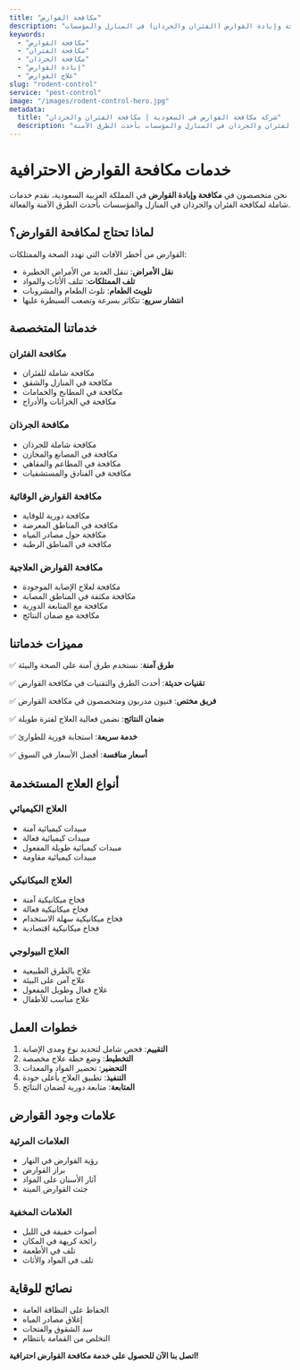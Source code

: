 ```yaml
---
title: "مكافحة القوارض"
description: "خدمات مكافحة وإبادة القوارض (الفئران والجرذان) في المنازل والمؤسسات"
keywords:
  - "مكافحة القوارض"
  - "مكافحة الفئران"
  - "مكافحة الجرذان"
  - "إبادة القوارض"
  - "علاج القوارض"
slug: "rodent-control"
service: "pest-control"
image: "/images/rodent-control-hero.jpg"
metadata:
  title: "شركة مكافحة القوارض في السعودية | مكافحة الفئران والجرذان"
  description: "أفضل شركة مكافحة قوارض في السعودية. مكافحة وإبادة الفئران والجرذان في المنازل والمؤسسات بأحدث الطرق الآمنة."
---
```


# خدمات مكافحة القوارض الاحترافية

نحن متخصصون في **مكافحة وإبادة القوارض** في المملكة العربية السعودية، نقدم خدمات شاملة لمكافحة الفئران والجرذان في المنازل والمؤسسات بأحدث الطرق الآمنة والفعالة.

## لماذا تحتاج لمكافحة القوارض؟

القوارض من أخطر الآفات التي تهدد الصحة والممتلكات:

- **نقل الأمراض**: تنقل العديد من الأمراض الخطيرة
- **تلف الممتلكات**: تتلف الأثاث والمواد
- **تلويث الطعام**: تلوث الطعام والمشروبات
- **انتشار سريع**: تتكاثر بسرعة وتصعب السيطرة عليها

## خدماتنا المتخصصة

### مكافحة الفئران
- مكافحة شاملة للفئران
- مكافحة في المنازل والشقق
- مكافحة في المطابخ والحمامات
- مكافحة في الخزانات والأدراج

### مكافحة الجرذان
- مكافحة شاملة للجرذان
- مكافحة في المصانع والمخازن
- مكافحة في المطاعم والمقاهي
- مكافحة في الفنادق والمستشفيات

### مكافحة القوارض الوقائية
- مكافحة دورية للوقاية
- مكافحة في المناطق المعرضة
- مكافحة حول مصادر المياه
- مكافحة في المناطق الرطبة

### مكافحة القوارض العلاجية
- مكافحة لعلاج الإصابة الموجودة
- مكافحة مكثفة في المناطق المصابة
- مكافحة مع المتابعة الدورية
- مكافحة مع ضمان النتائج

## مميزات خدماتنا

✅ **طرق آمنة**: نستخدم طرق آمنة على الصحة والبيئة

✅ **تقنيات حديثة**: أحدث الطرق والتقنيات في مكافحة القوارض

✅ **فريق مختص**: فنيون مدربون ومتخصصون في مكافحة القوارض

✅ **ضمان النتائج**: نضمن فعالية العلاج لفترة طويلة

✅ **خدمة سريعة**: استجابة فورية للطوارئ

✅ **أسعار منافسة**: أفضل الأسعار في السوق

## أنواع العلاج المستخدمة

### العلاج الكيميائي
- مبيدات كيميائية آمنة
- مبيدات كيميائية فعالة
- مبيدات كيميائية طويلة المفعول
- مبيدات كيميائية مقاومة

### العلاج الميكانيكي
- فخاخ ميكانيكية آمنة
- فخاخ ميكانيكية فعالة
- فخاخ ميكانيكية سهلة الاستخدام
- فخاخ ميكانيكية اقتصادية

### العلاج البيولوجي
- علاج بالطرق الطبيعية
- علاج آمن على البيئة
- علاج فعال وطويل المفعول
- علاج مناسب للأطفال

## خطوات العمل

1. **التقييم**: فحص شامل لتحديد نوع ومدى الإصابة
2. **التخطيط**: وضع خطة علاج مخصصة
3. **التحضير**: تحضير المواد والمعدات
4. **التنفيذ**: تطبيق العلاج بأعلى جودة
5. **المتابعة**: متابعة دورية لضمان النتائج

## علامات وجود القوارض

### العلامات المرئية
- رؤية القوارض في النهار
- براز القوارض
- آثار الأسنان على المواد
- جثث القوارض الميتة

### العلامات المخفية
- أصوات خفيفة في الليل
- رائحة كريهة في المكان
- تلف في الأطعمة
- تلف في المواد والأثاث

## نصائح للوقاية

- الحفاظ على النظافة العامة
- إغلاق مصادر المياه
- سد الشقوق والفتحات
- التخلص من القمامة بانتظام

**اتصل بنا الآن للحصول على خدمة مكافحة القوارض احترافية!**
